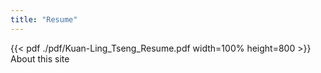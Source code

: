 ```yaml
---
title: "Resume"
---
```

{{< pdf ./pdf/Kuan-Ling_Tseng_Resume.pdf width=100% height=800 >}}
About this site
